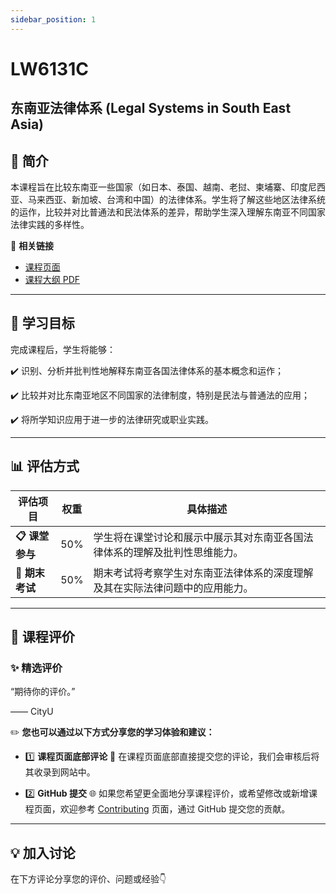 ```yaml
---
sidebar_position: 1
---
```


# LW6131C
## 东南亚法律体系 (Legal Systems in South East Asia)

## **📘 简介**
本课程旨在比较东南亚一些国家（如日本、泰国、越南、老挝、柬埔寨、印度尼西亚、马来西亚、新加坡、台湾和中国）的法律体系。学生将了解这些地区法律系统的运作，比较并对比普通法和民法体系的差异，帮助学生深入理解东南亚不同国家法律实践的多样性。

🔗 **相关链接**
- [课程页面](https://www.cityu.edu.hk/catalogue/pg/202425/course/LW6131C.htm)
- [课程大纲 PDF](https://www.cityu.edu.hk/catalogue/pg/202425/course/LW6131C.pdf)

---

## **🎯 学习目标**

完成课程后，学生将能够：

✔️ 识别、分析并批判性地解释东南亚各国法律体系的基本概念和运作；

✔️ 比较并对比东南亚地区不同国家的法律制度，特别是民法与普通法的应用；

✔️ 将所学知识应用于进一步的法律研究或职业实践。

---

## **📊 评估方式**

| **评估项目**          | **权重** | **具体描述**                                                                                       |
|----------------------|---------|---------------------------------------------------------------------------------------------------|
| **📋 课堂参与**       | 50%     | 学生将在课堂讨论和展示中展示其对东南亚各国法律体系的理解及批判性思维能力。                      |
| **📂 期末考试**       | 50%     | 期末考试将考察学生对东南亚法律体系的深度理解及其在实际法律问题中的应用能力。                    |

---

## **💬 课程评价**

### ✨ **精选评价**
<div className={commentStyles.commentBox}>
    <p className={commentStyles.commentText}>
        “期待你的评价。”
    </p>
    <p className={commentStyles.commentAuthor}>—— CityU</p>
</div>

✏️ **您也可以通过以下方式分享您的学习体验和建议：**

- 1️⃣ **课程页面底部评论**
💬 在课程页面底部直接提交您的评论，我们会审核后将其收录到网站中。

- 2️⃣ **GitHub 提交**
🌐 如果您希望更全面地分享课程评价，或希望修改或新增课程页面，欢迎参考 [Contributing](/contributing) 页面，通过 GitHub 提交您的贡献。

---

## **💡 加入讨论**

在下方评论分享您的评价、问题或经验👇
<Utterances />